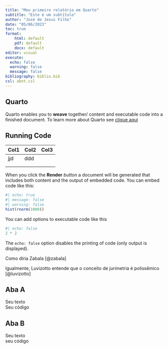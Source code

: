 ```yaml
---
title: "Meu primeiro relatório em Quarto"
subtitle: "Este é um subtítulo"
author: "José de Jesus Filho"
date: "05/06/2023"
toc: true
format: 
    html: default
    pdf: default
    docx: default
editor: visual
execute: 
  echo: false
  warning: false
  message: false
bibliography: biblio.bib
csl: abnt.csl
---
```


## Quarto

Quarto enables you to **weave** together/ content and executable code into a finished document. To learn more about Quarto see [clique aqui](https://quarto.org)

## Running Code

| Col1 | Col2 | Col3 |
|------|------|------|
| jjd  | ddd  |      |
|      |      |      |
|      |      |      |

When you click the **Render** *button* a document will be generated that includes both content and the output of embedded code. You can embed code like this:

```r
#| echo: true
#| message: false
#| warning: false
hist(rnorm(1000))
```

You can add options to executable code like this

```r
#| echo: false
2 * 2
```

The `echo: false` option disables the printing of code (only output is displayed).

Como diria Zabala [@zabala]

Igualmente, Luvizotto entende que o conceito de jurimetria é polissêmico [@luvizotto]



::: {.panel-tabset}

## Aba A

Seu texto  
Seu código

## Aba B

Seu texto  
seu código
:::



